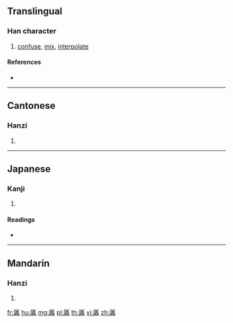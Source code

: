{{character info/new}}
==Translingual==

===Han character===
{{Han char|rn=123|rad=羊|as=15|sn=21|four=77251|canj=STQQ}}

# [[confuse]], [[mix]], [[interpolate]]

====References====
* {{Han ref|kx=0954.330|dkj=28594|dj=1399.290|hdz=53140.120|uh=7FBC|ud=32700|bh=C4F3|bd=50419}}

----

==Cantonese==

===Hanzi===
{{yue-hanzi|jyut=|y=chan3}}

# {{defn|lang=yue|sort=羊15}}

----

==Japanese==

===Kanji===
{{ja-kanji|grade=|rs=羊15}}

# {{defn|lang=ja|sort=羊15}}

====Readings====
* {{ja-readings|on=[[さん]] (san), [[せん]] (sen)|kun=[[まじりあう]] (majiriau)|nanori=}}

----

==Mandarin==

===Hanzi===
{{cmn-hanzi|pin=[[chàn]] ([[chan4]])|wg=ch'an<sup>4</sup>}}

# {{defn|lang=cmn|sort=羊15}}

[[fr:羼]]
[[hu:羼]]
[[mg:羼]]
[[pl:羼]]
[[th:羼]]
[[vi:羼]]
[[zh:羼]]